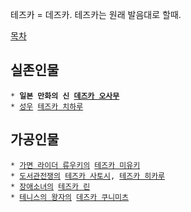 테즈카 = 데즈카. 테즈카는 원래 발음대로 할때.

[[목차]]

== 실존인물 ==
 * '''일본 만화의 신 [[데즈카 오사무]]'''
 * [[성우]] [[테즈카 치하루]]

== 가공인물 ==
 * [[가면 라이더 류우키]]의 [[테즈카 미유키]]
 * [[도서관전쟁]]의 [[테즈카 사토시]], [[테즈카 히카루]]
 * [[장애소녀]]의 [[테즈카 린]]
 * [[테니스의 왕자]]의 [[데즈카 쿠니미츠]]

